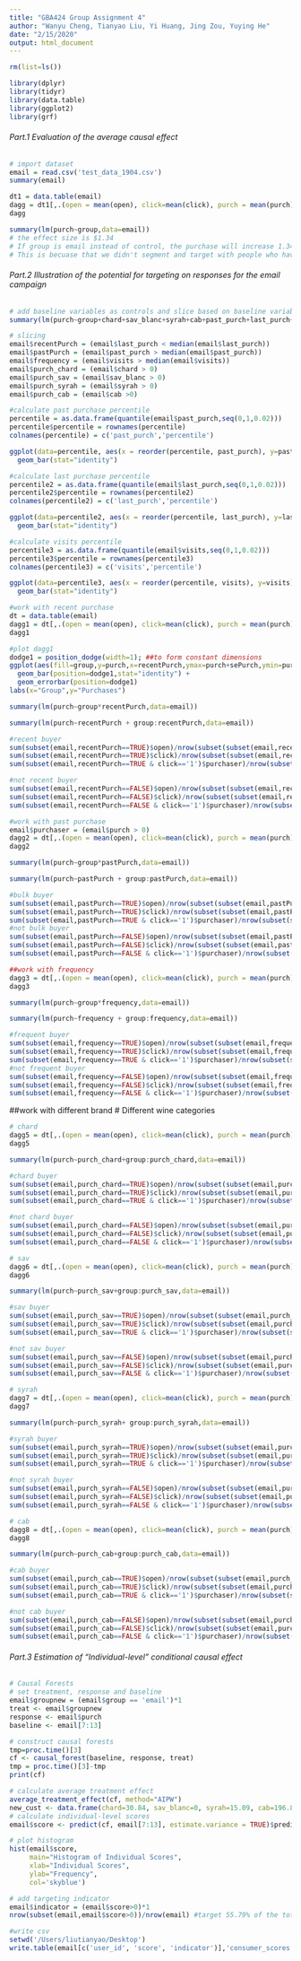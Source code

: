 ---
title: "GBA424 Group Assignment 4"
author: "Wanyu Cheng, Tianyao Liu, Yi Huang, Jing Zou, Yuying He"
date: "2/15/2020"
output: html_document
---

```{r}
rm(list=ls())

library(dplyr)
library(tidyr)
library(data.table)
library(ggplot2)
library(grf)
```

###### Part.1 Evaluation of the average causal effect #####
```{r}
# import dataset
email = read.csv('test_data_1904.csv')
summary(email)
```


```{r}
dt1 = data.table(email)
dagg = dt1[,.(open = mean(open), click=mean(click), purch = mean(purch),seOpen = sd(open)/sqrt(.N), seClick=sd(click)/sqrt(.N), sePurch = sd(purch)/sqrt(.N),.N),by = .(group)]
dagg
```


```{r}
summary(lm(purch~group,data=email))
# the effect size is $1.34
# If group is email instead of control, the purchase will increase 1.34. 
# This is becuase that we didn't segment and target with people who have purchased, so we cannot make effective predictions.
```


###### Part.2 Illustration of the potential for targeting on responses for the email campaign #####
```{r}
# add baseline variables as controls and slice based on baseline variables
summary(lm(purch~group+chard+sav_blanc+syrah+cab+past_purch+last_purch+visits,data=email)) 
```


```{r}
# slicing
email$recentPurch = (email$last_purch < median(email$last_purch))
email$pastPurch = (email$past_purch > median(email$past_purch))
email$frequency = (email$visits > median(email$visits))
email$purch_chard = (email$chard > 0)
email$purch_sav = (email$sav_blanc > 0)
email$purch_syrah = (email$syrah > 0)
email$purch_cab = (email$cab >0)
```


```{r}
#calculate past purchase percentile
percentile = as.data.frame(quantile(email$past_purch,seq(0,1,0.02)))
percentile$percentile = rownames(percentile)
colnames(percentile) = c('past_purch','percentile')

ggplot(data=percentile, aes(x = reorder(percentile, past_purch), y=past_purch)) +
  geom_bar(stat="identity")

#calculate last purchase percentile
percentile2 = as.data.frame(quantile(email$last_purch,seq(0,1,0.02)))
percentile2$percentile = rownames(percentile2)
colnames(percentile2) = c('last_purch','percentile')

ggplot(data=percentile2, aes(x = reorder(percentile, last_purch), y=last_purch)) +
  geom_bar(stat="identity")

#calculate visits percentile
percentile3 = as.data.frame(quantile(email$visits,seq(0,1,0.02)))
percentile3$percentile = rownames(percentile3)
colnames(percentile3) = c('visits','percentile')

ggplot(data=percentile3, aes(x = reorder(percentile, visits), y=visits)) +
  geom_bar(stat="identity")

```


```{r}
#work with recent purchase
dt = data.table(email)
dagg1 = dt[,.(open = mean(open), click=mean(click), purch = mean(purch),seOpen = sd(open)/sqrt(.N), seClick=sd(click)/sqrt(.N), sePurch = sd(purch)/sqrt(.N),.N),by = .(group,recentPurch)]
dagg1
```


```{r}
#plot dagg1
dodge1 = position_dodge(width=1); ##to form constant dimensions
ggplot(aes(fill=group,y=purch,x=recentPurch,ymax=purch+sePurch,ymin=purch-sePurch),data=dagg1)+
  geom_bar(position=dodge1,stat="identity") + 
  geom_errorbar(position=dodge1)
labs(x="Group",y="Purchases")
```


```{r}
summary(lm(purch~group*recentPurch,data=email))
```


```{r}
summary(lm(purch~recentPurch + group:recentPurch,data=email))
```


```{r}
#recent buyer
sum(subset(email,recentPurch==TRUE)$open)/nrow(subset(subset(email,recentPurch==TRUE),group=='email')) #90.25% open rate
sum(subset(email,recentPurch==TRUE)$click)/nrow(subset(subset(email,recentPurch==TRUE),open=='1')) #16.50% CTR (click through rate)
sum(subset(email,recentPurch==TRUE & click=='1')$purchaser)/nrow(subset(subset(email,recentPurch==TRUE),click=='1')) #54.67% conversion rate

#not recent buyer
sum(subset(email,recentPurch==FALSE)$open)/nrow(subset(subset(email,recentPurch==FALSE),group=='email')) #68.84% open rate
sum(subset(email,recentPurch==FALSE)$click)/nrow(subset(subset(email,recentPurch==FALSE),open=='1')) #17.45% CTR
sum(subset(email,recentPurch==FALSE & click=='1')$purchaser)/nrow(subset(subset(email,recentPurch==FALSE),click=='1')) #28.23% conversion rate

```


```{r}
#work with past purchase
email$purchaser = (email$purch > 0)
dagg2 = dt[,.(open = mean(open), click=mean(click), purch = mean(purch),seOpen = sd(open)/sqrt(.N), seClick=sd(click)/sqrt(.N), sePurch = sd(purch)/sqrt(.N),.N),by = .(group,pastPurch)]
dagg2
```


```{r}
summary(lm(purch~group*pastPurch,data=email))
```


```{r}
summary(lm(purch~pastPurch + group:pastPurch,data=email))
```


```{r}
#bulk buyer
sum(subset(email,pastPurch==TRUE)$open)/nrow(subset(subset(email,pastPurch==TRUE),group=='email')) #93.06% open rate 
sum(subset(email,pastPurch==TRUE)$click)/nrow(subset(subset(email,pastPurch==TRUE),open=='1')) #19.25% CTR
sum(subset(email,pastPurch==TRUE & click=='1')$purchaser)/nrow(subset(subset(email,pastPurch==TRUE),click=='1')) #48.60% conversion rate
#not bulk buyer
sum(subset(email,pastPurch==FALSE)$open)/nrow(subset(subset(email,pastPurch==FALSE),group=='email')) #65.96% open rate
sum(subset(email,pastPurch==FALSE)$click)/nrow(subset(subset(email,pastPurch==FALSE),open=='1')) #13.58% CTR
sum(subset(email,pastPurch==FALSE & click=='1')$purchaser)/nrow(subset(subset(email,pastPurch==FALSE),click=='1')) #31.40% conversion rate

```


```{r}
##work with frequency
dagg3 = dt[,.(open = mean(open), click=mean(click), purch = mean(purch),seOpen =sd(open)/sqrt(.N),seClick=sd(click)/sqrt(.N), sePurch = sd(purch)/sqrt(.N),.N),by = .(group,frequency)]
dagg3
```


```{r}
summary(lm(purch~group*frequency,data=email))
```


```{r}
summary(lm(purch~frequency + group:frequency,data=email))
```


```{r}
#frequent buyer
sum(subset(email,frequency==TRUE)$open)/nrow(subset(subset(email,frequency==TRUE),group=='email')) #82.72% open rate
sum(subset(email,frequency==TRUE)$click)/nrow(subset(subset(email,frequency==TRUE),open=='1')) #17.44% CTR
sum(subset(email,frequency==TRUE & click=='1')$purchaser)/nrow(subset(subset(email,frequency==TRUE),click=='1')) #45.70% conversion rate
#not frequent buyer
sum(subset(email,frequency==FALSE)$open)/nrow(subset(subset(email,frequency==FALSE),group=='email')) #76.68% open rate
sum(subset(email,frequency==FALSE)$click)/nrow(subset(subset(email,frequency==FALSE),open=='1')) #16.39% CTR
sum(subset(email,frequency==FALSE & click=='1')$purchaser)/nrow(subset(subset(email,frequency==FALSE),click=='1')) #39.95% conversion rate
```

##work with different brand
# Different wine categories
```{r}
# chard
dagg5 = dt[,.(open = mean(open), click=mean(click), purch = mean(purch),seOpen = sd(open)/sqrt(.N), seClick=sd(click)/sqrt(.N), sePurch = sd(purch)/sqrt(.N),.N),by = .(group,purch_chard)]
dagg5
```


```{r}
summary(lm(purch~purch_chard+group:purch_chard,data=email))
```


```{r}
#chard buyer
sum(subset(email,purch_chard==TRUE)$open)/nrow(subset(subset(email,purch_chard==TRUE),group=='email')) #93.80% open rate
sum(subset(email,purch_chard==TRUE)$click)/nrow(subset(subset(email,purch_chard==TRUE),open=='1')) #16.16% CTR
sum(subset(email,purch_chard==TRUE & click=='1')$purchaser)/nrow(subset(subset(email,purch_chard==TRUE),click=='1')) #54.27% conversion rate

#not chard buyer
sum(subset(email,purch_chard==FALSE)$open)/nrow(subset(subset(email,purch_chard==FALSE),group=='email')) #73.50% open rate
sum(subset(email,purch_chard==FALSE)$click)/nrow(subset(subset(email,purch_chard==FALSE),open=='1')) #17.32% CTR
sum(subset(email,purch_chard==FALSE & click=='1')$purchaser)/nrow(subset(subset(email,purch_chard==FALSE),click=='1')) #37.11% conversion rate

```


```{r}
# sav
dagg6 = dt[,.(open = mean(open), click=mean(click), purch = mean(purch),seOpen = sd(open)/sqrt(.N), seClick=sd(click)/sqrt(.N), sePurch = sd(purch)/sqrt(.N),.N),by = .(group,purch_sav)]
dagg6
```


```{r}
summary(lm(purch~purch_sav+group:purch_sav,data=email))
```


```{r}
#sav buyer
sum(subset(email,purch_sav==TRUE)$open)/nrow(subset(subset(email,purch_sav==TRUE),group=='email')) #88.84% open rate
sum(subset(email,purch_sav==TRUE)$click)/nrow(subset(subset(email,purch_sav==TRUE),open=='1')) #23.11% CTR
sum(subset(email,purch_sav==TRUE & click=='1')$purchaser)/nrow(subset(subset(email,purch_sav==TRUE),click=='1')) #45.80% conversion rate

#not sav buyer
sum(subset(email,purch_sav==FALSE)$open)/nrow(subset(subset(email,purch_sav==FALSE),group=='email')) #75.85% open rate
sum(subset(email,purch_sav==FALSE)$click)/nrow(subset(subset(email,purch_sav==FALSE),open=='1')) #13.99% CTR
sum(subset(email,purch_sav==FALSE & click=='1')$purchaser)/nrow(subset(subset(email,purch_sav==FALSE),click=='1')) #40.64% conversion rate

```


```{r}
# syrah
dagg7 = dt[,.(open = mean(open), click=mean(click), purch = mean(purch),seOpen = sd(open)/sqrt(.N), seClick=sd(click)/sqrt(.N), sePurch = sd(purch)/sqrt(.N),.N),by = .(group,purch_syrah)]
dagg7
```


```{r}
summary(lm(purch~purch_syrah+ group:purch_syrah,data=email))
```


```{r}
#syrah buyer
sum(subset(email,purch_syrah==TRUE)$open)/nrow(subset(subset(email,purch_syrah==TRUE),group=='email')) #83.54% open rate
sum(subset(email,purch_syrah==TRUE)$click)/nrow(subset(subset(email,purch_syrah==TRUE),open=='1')) #17.21% CTR
sum(subset(email,purch_syrah==TRUE & click=='1')$purchaser)/nrow(subset(subset(email,purch_syrah==TRUE),click=='1')) #41.35% conversion rate

#not syrah buyer
sum(subset(email,purch_syrah==FALSE)$open)/nrow(subset(subset(email,purch_syrah==FALSE),group=='email')) #79.05% open rate
sum(subset(email,purch_syrah==FALSE)$click)/nrow(subset(subset(email,purch_syrah==FALSE),open=='1')) #16.87% CTR
sum(subset(email,purch_syrah==FALSE & click=='1')$purchaser)/nrow(subset(subset(email,purch_syrah==FALSE),click=='1')) #43.13% conversion rate
```


```{r}
# cab
dagg8 = dt[,.(open = mean(open), click=mean(click), purch = mean(purch),seOpen = sd(open)/sqrt(.N), seClick=sd(click)/sqrt(.N), sePurch = sd(purch)/sqrt(.N),.N),by = .(group,purch_cab)]
dagg8
```


```{r}
summary(lm(purch~purch_cab+group:purch_cab,data=email))
```


```{r}
#cab buyer
sum(subset(email,purch_cab==TRUE)$open)/nrow(subset(subset(email,purch_cab==TRUE),group=='email')) #88.62% open rate
sum(subset(email,purch_cab==TRUE)$click)/nrow(subset(subset(email,purch_cab==TRUE),open=='1')) #21.64% CTR
sum(subset(email,purch_cab==TRUE & click=='1')$purchaser)/nrow(subset(subset(email,purch_cab==TRUE),click=='1')) #45.04% conversion rate

#not cab buyer
sum(subset(email,purch_cab==FALSE)$open)/nrow(subset(subset(email,purch_cab==FALSE),group=='email')) #75.91% open rate
sum(subset(email,purch_cab==FALSE)$click)/nrow(subset(subset(email,purch_cab==FALSE),open=='1')) #14.67% CTR
sum(subset(email,purch_cab==FALSE & click=='1')$purchaser)/nrow(subset(subset(email,purch_cab==FALSE),click=='1')) #41.41% conversion rate
```


###### Part.3 Estimation of “Individual-level” conditional causal effect #####
```{r}
# Causal Forests
# set treatment, response and baseline
email$groupnew = (email$group == 'email')*1
treat <- email$groupnew
response <- email$purch
baseline <- email[7:13]
```


```{r}
# construct causal forests
tmp=proc.time()[3]
cf <- causal_forest(baseline, response, treat)
tmp = proc.time()[3]-tmp
print(cf)
```


```{r}
# calculate average treatment effect
average_treatment_effect(cf, method="AIPW")
new_cust <- data.frame(chard=30.84, sav_blanc=0, syrah=15.09, cab=196.86, last_purch=79, visits=7, past_purch=242.79)
# calculate individual-level scores
email$score <- predict(cf, email[7:13], estimate.variance = TRUE)$predictions *0.3-0.1
```


```{r}
# plot histogram
hist(email$score, 
     main="Histogram of Individual Scores", 
     xlab="Individual Scores", 
     ylab="Frequency",
     col='skyblue')
```


```{r}
# add targeting indicator
email$indicator = (email$score>0)*1
nrow(subset(email,email$score>0))/nrow(email) #target 55.79% of the total
```


```{r}
#write csv
setwd('/Users/liutianyao/Desktop')
write.table(email[c('user_id', 'score', 'indicator')],'consumer_scores.csv')
```

